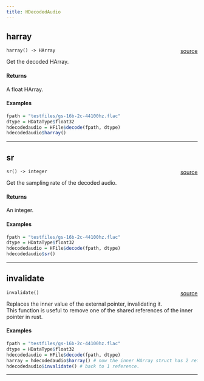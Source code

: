 ```yaml
---
title: HDecodedAudio
---
```


## harray

`harray() -> HArray` <span style="float: right;"> [source](https://github.com/daniellga/harmonium/tree/master/r-harmonium//hfile.rs#L45) </span> \

Get the decoded HArray.

#### Returns

A float HArray. \

#### Examples

```r
fpath = "testfiles/gs-16b-2c-44100hz.flac"
dtype = HDataType$float32
hdecodedaudio = HFile$decode(fpath, dtype)
hdecodedaudio$harray()

```

_________

## sr

`sr() -> integer` <span style="float: right;"> [source](https://github.com/daniellga/harmonium/tree/master/r-harmonium//hfile.rs#L72) </span> \

Get the sampling rate of the decoded audio.


#### Returns

An integer. \

#### Examples

```r
fpath = "testfiles/gs-16b-2c-44100hz.flac"
dtype = HDataType$float32
hdecodedaudio = HFile$decode(fpath, dtype)
hdecodedaudio$sr()

```

_________

## invalidate

`invalidate()` <span style="float: right;"> [source](https://github.com/daniellga/harmonium/tree/master/r-harmonium//hfile.rs#L101) </span> \

Replaces the inner value of the external pointer, invalidating it. \
This function is useful to remove one of the shared references of the inner pointer in rust. \

#### Examples

```r
fpath = "testfiles/gs-16b-2c-44100hz.flac"
dtype = HDataType$float32
hdecodedaudio = HFile$decode(fpath, dtype)
harray = hdecodedaudio$harray() # now the inner HArray struct has 2 references.
hdecodedaudio$invalidate() # back to 1 reference.
```

_________
